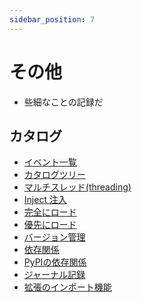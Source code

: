 ```yaml
---
sidebar_position: 7
---
```


# その他
- 些細なことの記録だ

## カタログ
- [イベント一覧](./events_list)
- [カタログツリー](./tree)
- [マルチスレッド(threading)](./thread)
- [Inject 注入](./inject)
- [完全にロード](./focus_load)
- [優先にロード](./pre_load)
- [バージョン管理](./version)
- [依存関係](./dependencies)
- [PyPIの依存関係](./pip)
- [ジャーナル記録](./log)
- [拡張のインポート機能](./plugin)
